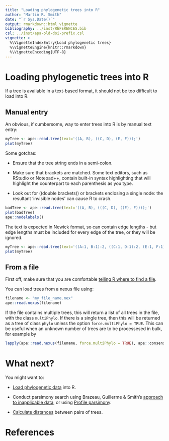 ```yaml
---
title: "Loading phylogenetic trees into R"
author: "Martin R. Smith"
date: "`r Sys.Date()`"
output: rmarkdown::html_vignette
bibliography: ../inst/REFERENCES.bib
csl: ../inst/apa-old-doi-prefix.csl
vignette: >
  %\VignetteIndexEntry{Load phylogenetic trees}
  %\VignetteEngine{knitr::rmarkdown}
  %\VignetteEncoding{UTF-8}
---
```


# Loading phylogenetic trees into R

If a tree is available in a text-based format, it should not be too difficult to
load into R.

## Manual entry

An obvious, if cumbersome, way to enter trees into R is by manual text entry:

```r
myTree <- ape::read.tree(text='((A, B), ((C, D), (E, F)));')
plot(myTree)
```

Some gotchas: 

- Ensure that the tree string ends in a semi-colon.

- Make sure that brackets are matched.  Some text editors, such as 
  RStudio or Notepad++, contain built-in syntax highlighting that will highlight 
  the counterpart to each parenthesis as you type.
  
- Look out for ((double brackets)) or brackets enclosing a single node:
  the resultant 'invisible nodes' can cause R to crash.
  
```r
badTree <- ape::read.tree(text='((A, B), (((C, D), ((E), F))));')
plot(badTree)
ape::nodelabels()
```

The text is expected in Newick format, so can contain edge lengths - but edge
lengths must be included for every edge of the tree, or they will be ignored.

```r
myTree <- ape::read.tree(text='((A:1, B:1):2, ((C:1, D:1):2, (E:1, F:1):2):4);')
plot(myTree)
```

## From a file

First off, make sure that you are comfortable 
[telling R where to find a file](filesystem-navigation.html).

You can load trees from a nexus file using:
```r
filename <- "my_file_name.nex"
ape::read.nexus(filename)
```

If the file contains multiple trees, this will return a list of all trees in
the file, with the class `multiPhylo`.
If there is a single tree, then this will be returned as a tree of class
`phylo` unless the option `force.multiPhylo = TRUE`.  This can be useful when
an unknown number of trees are to be processesed in bulk, for example by

```r
lapply(ape::read.nexus(filename, force.multiPhylo = TRUE), ape::consensus)
```


# What next?

You might want to:

- [Load phylogenetic data](load-data.html) into R.

- Conduct parsimony search using Brazeau, Guillerme & Smith's [approach to inapplicable data](inapplicable.html), or using [Profile parsimony](profile.html).

- [Calculate distances](https://ms609.github.io/TreeDist/Using-TreeDist.html)
  between pairs of trees.

# References